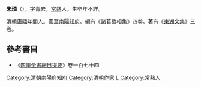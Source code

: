 '''朱璘'''（{{bd|？||？}}），字青岩，[[常熟|常熟]]人。生卒年不詳。

[[清朝|清朝]][[康熙|康熙]]年間人。官至[[南阳府|南陽]][[知府|知府]]。編有《諸葛丞相集》四卷。著有《[[東湖文集|東湖文集]]》三卷。

==參考書目==
* 《[[四庫全書總目提要|四庫全書總目提要]]》卷一百七十四

{{DEFAULTSORT:zhu l}}
[[Category:清朝南陽府知府|Category:清朝南陽府知府]]
[[Category:清朝作家|Category:清朝作家]]
[[Category:朱姓|L]]
[[Category:常熟人|Category:常熟人]]
{{清朝人物小作品}}